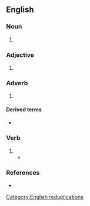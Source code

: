 {{also|crisscross}}
==English==

===Noun===
{{en-noun}}
# {{alternative spelling of|en|crisscross}}

===Adjective===
{{en-adj}}
# {{alternative spelling of|en|crisscross}}

===Adverb===
{{en-adv}}

# {{alternative spelling of|en|crisscross}}

====Derived terms====
* {{l|en|criss-cross applesauce}}

===Verb===
{{en-verb|es}}

# {{alternative spelling of|en|crisscross}}
#* {{quote-journal|en|year=1960|month=February|author=J. N. Faulkner|title=The Belgian Railways today|journal=Trains Illustrated|page=86|text=The Borinage coalfield around [[Mons]] is another attractive area for the railway enthusiast; it is rather like South Lancashire, with its gently undulating landscape studded with slag heaps and pithead gear and '''criss-crossed''' by railway lines and tramways.}}

===References===
* {{R:Lexico}}

[[Category:English reduplications]]